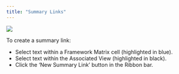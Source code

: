 ```yaml
---
title: "Summary Links"
---
```


![](../images/framework-newsummarylink.png)

To create a summary link:

- Select text within a Framework Matrix cell (highlighted in blue).
- Select text within the Associated View (highlighted in black).
- Click the 'New Summary Link' button in the Ribbon bar.

